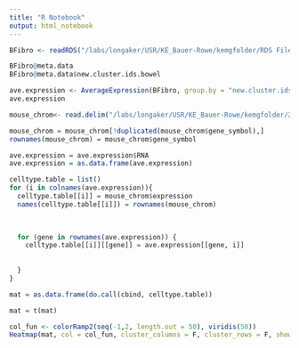 ```yaml
---
title: "R Notebook"
output: html_notebook
---
```




```r
BFibro <- readRDS("/labs/longaker/USR/KE_Bauer-Rowe/kemgfolder/RDS Files/Bowel_SubClusters.rds")

```
```r
BFibro@meta.data
BFibro@meta.data$new.cluster.ids.bowel
```

```r
ave.expression <- AverageExpression(BFibro, group.by = "new.cluster.ids.bowel")
ave.expression
```

```r
mouse_chrom<- read.delim("/labs/longaker/USR/KE_Bauer-Rowe/kemgfolder/205 Project/mm10_ordered.txt", sep = " ")
```

```r
mouse_chrom = mouse_chrom[!duplicated(mouse_chrom$gene_symbol),]
rownames(mouse_chrom) = mouse_chrom$gene_symbol
```
```r
ave.expression = ave.expression$RNA
ave.expression = as.data.frame(ave.expression)
```

```r
celltype.table = list()
for (i in colnames(ave.expression)){
  celltype.table[[i]] = mouse_chrom$expression
  names(celltype.table[[i]]) = rownames(mouse_chrom)
  
  

  for (gene in rownames(ave.expression)) {
    celltype.table[[i]][[gene]] = ave.expression[[gene, i]]
    
    
  }
}
```

```r
mat = as.data.frame(do.call(cbind, celltype.table))
```


```r
mat = t(mat)

```

```r
col_fun <- colorRamp2(seq(-1,2, length.out = 50), viridis(50))
Heatmap(mat, col = col_fun, cluster_columns = F, cluster_rows = F, show_column_names = FALSE)
```

